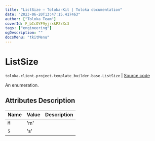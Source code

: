 ```yaml
---
title: "ListSize — Toloka-Kit | Toloka documentation"
date: "2023-06-20T13:47:15.417463"
author: ["Toloka Team"]
coverId: F_bIcOYF9yjrxkPZrXc3
tags: ["engineering"]
ogDescription: ""
docsMenu: "tkitMenu"
---
```


# ListSize

`toloka.client.project.template_builder.base.ListSize` | [Source code](https://github.com/Toloka/toloka-kit/blob/v1.2.0/src/client/project/template_builder/base.py#L224)

An enumeration.

## Attributes Description

| Name | Value | Description |
| :------| :-----------| :----------| 
`M`|'m'|
`S`|'s'|